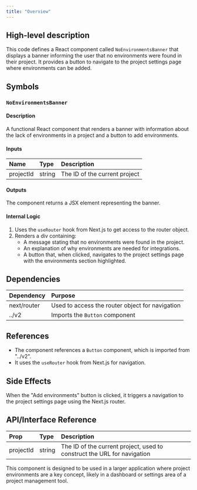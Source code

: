 ```yaml
---
title: "Overview"
---
```


## High-level description
This code defines a React component called `NoEnvironmentsBanner` that displays a banner informing the user that no environments were found in their project. It provides a button to navigate to the project settings page where environments can be added.

## Symbols

### `NoEnvironmentsBanner`
#### Description
A functional React component that renders a banner with information about the lack of environments in a project and a button to add environments.

#### Inputs
| Name | Type | Description |
|:-----|:-----|:------------|
| projectId | string | The ID of the current project |

#### Outputs
The component returns a JSX element representing the banner.

#### Internal Logic
1. Uses the `useRouter` hook from Next.js to get access to the router object.
2. Renders a div containing:
   - A message stating that no environments were found in the project.
   - An explanation of why environments are needed for integrations.
   - A button that, when clicked, navigates to the project settings page with the environments section highlighted.

## Dependencies
| Dependency | Purpose |
|:-----------|:--------|
| next/router | Used to access the router object for navigation |
| ../v2 | Imports the `Button` component |

## References
- The component references a `Button` component, which is imported from "../v2".
- It uses the `useRouter` hook from Next.js for navigation.

## Side Effects
When the "Add environments" button is clicked, it triggers a navigation to the project settings page using the Next.js router.

## API/Interface Reference
| Prop | Type | Description |
|:-----|:-----|:------------|
| projectId | string | The ID of the current project, used to construct the URL for navigation |

This component is designed to be used in a larger application where project environments are a key concept, likely in a dashboard or settings area of a project management tool.